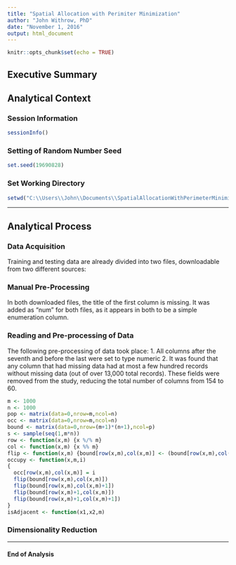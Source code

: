 ```yaml
---
title: "Spatial Allocation with Perimiter Minimization"
author: "John Withrow, PhD"
date: "November 1, 2016"
output: html_document
---
```


```r
knitr::opts_chunk$set(echo = TRUE)
```

## Executive Summary



## Analytical Context
### Session Information
```r
sessionInfo()
```
### Setting of Random Number Seed
```r
set.seed(19690828)
```
### Set Working Directory
```r
setwd("C:\\Users\\John\\Documents\\SpatialAllocationWithPerimeterMinimization")
```

***

## Analytical Process
### Data Acquisition
Training and testing data are already divided into two files, downloadable from two different sources:


### Manual Pre-Processing
In both downloaded files, the title of the first column is missing.  It was added as "num" for both files, as it appears in both to be a simple enumeration column.

### Reading and Pre-processing of Data
The following pre-processing of data took place:
1. All columns after the seventh and before the last were set to type numeric
2. It was found that any column that had missing data had at most a few hundred records without missing data (out of over 13,000 total records).  These fields were removed from the study, reducing the total number of columns from 154 to 60.
```r
m <- 1000
n <- 1000
pop <- matrix(data=0,nrow=m,ncol=n)
occ <- matrix(data=0,nrow=m,ncol=n)
bound <- matrix(data=0,nrow=(m+1)*(n+1),ncol=p)
s <- sample(seq(1,m*n))
row <- function(x,m) {x %/% m}
col <- function(x,m) {x %% m}
flip <- function(x,m) {bound[row(x,m),col(x,m)] <- (bound[row(x,m),col(x,m)]+1) %% 2}
occupy <- function(x,m,i)
{
  occ[row(x,m),col(x,m)] = i
  flip(bound[row(x,m),col(x,m)])
  flip(bound[row(x,m),col(x,m)+1])
  flip(bound[row(x,m)+1,col(x,m)])
  flip(bound[row(x,m)+1,col(x,m)+1])
}
isAdjacent <- function(x1,x2,m)
```

### Dimensionality Reduction


***

#### End of Analysis
